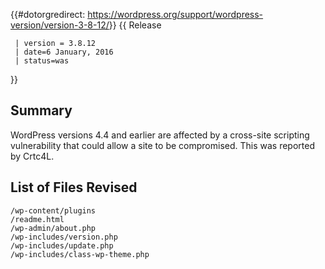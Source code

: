 {{#dotorgredirect: https://wordpress.org/support/wordpress-version/version-3-8-12/}}
{{Languages|
{{en|Version 3.8.12}}
{{ja|Version 3.8.12}}
}}
{{ Release
  | version = 3.8.12
  | date=6 January, 2016
  | status=was
}}

== Summary ==

WordPress versions 4.4 and earlier are affected by a cross-site scripting vulnerability that could allow a site to be compromised. This was reported by Crtc4L.


== List of Files Revised ==
<pre>
/wp-content/plugins
/readme.html
/wp-admin/about.php
/wp-includes/version.php
/wp-includes/update.php
/wp-includes/class-wp-theme.php
</pre>